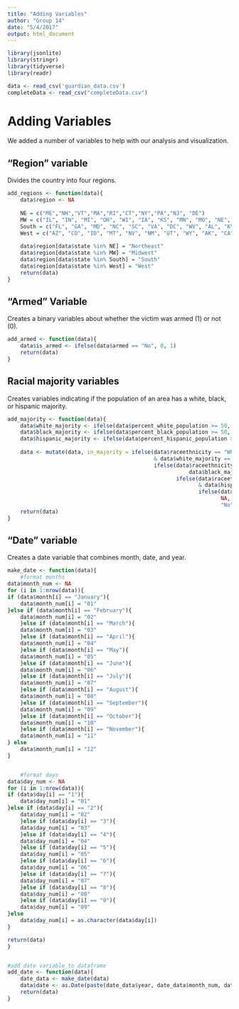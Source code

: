 ```yaml
---
title: "Adding Variables"
author: "Group 14"
date: "5/4/2017"
output: html_document
---
```


```r
library(jsonlite)
library(stringr)
library(tidyverse)
library(readr)

data <- read_csv('guardian_data.csv')
completeData <- read_csv("completeData.csv")
```

# Adding Variables  
We added a number of variables to help with our analysis and visualization. 


## "Region" variable  
Divides the country into four regions.
```r
add_regions <- function(data){
    data$region <- NA
    
    NE = c("ME","NH","VT","MA","RI","CT","NY","PA","NJ", "DE")
    MW = c("IL", "IN", "MI", "OH", "WI", "IA", "KS", "MN", "MO", "NE", "ND", "SD")
    South = c("FL", "GA", "MD", "NC", "SC", "VA", "DC", "WV", "AL", "KY", "MS", "TN", "AR", "LA", "OK", "TX")
    West = c("AZ", "CO", "ID", "MT", "NV", "NM", "UT", "WY", "AK", "CA", "HI", "OR", "WA")
    
    data$region[data$state %in% NE] = "Northeast"
    data$region[data$state %in% MW] = "Midwest"
    data$region[data$state %in% South] = "South"
    data$region[data$state %in% West] = "West"    
    return(data)
}
```


## "Armed" Variable
Creates a binary variables about whether the victim was armed (1) or not (0). 
```r
add_armed <- function(data){
    data$is_armed <- ifelse(data$armed == "No", 0, 1)
    return(data)
}
```




## Racial majority variables
Creates variables indicating if the population of an area has a white, black, or hispanic majority.
```r
add_majority <- function(data){
    data$white_majority <- ifelse(data$percent_white_population >= 50, 1, 0)
    data$black_majority <- ifelse(data$percent_black_population >= 50, 1, 0)
    data$hispanic_majority <- ifelse(data$percent_hispanic_population >= 50, 1, 0)
    
    data <- mutate(data, in_majority = ifelse(data$raceethnicity == "White" 
                                              & data$white_majority == 1, "Yes",
                                              ifelse(data$raceethnicity == "Black" &
                                                         data$black_majority == 1, "Yes",
                                                     ifelse(data$raceethnicity == "Hispanic/Latino" 
                                                            & data$hispanic_majority == 1, "Yes",
                                                            ifelse(data$raceethnicity == "Unknown",
                                                                   NA,
                                                                   "No")))))
    return(data)
}
```


## "Date" variable
Creates a date variable that combines month, date, and year.
```r
make_date <- function(data){
    #format months
data$month_num <- NA
for (i in 1:nrow(data)){
if (data$month[i] == "January"){
    data$month_num[i] = "01"
}else if (data$month[i] == "February"){
    data$month_num[i] = "02"
    }else if (data$month[i] == "March"){
    data$month_num[i] = "03"
    }else if (data$month[i] == "April"){
    data$month_num[i] = "04"
    }else if (data$month[i] == "May"){
    data$month_num[i] = "05"
    }else if (data$month[i] == "June"){
    data$month_num[i] = "06"
    }else if (data$month[i] == "July"){
    data$month_num[i] = "07"
    }else if (data$month[i] == "August"){
    data$month_num[i] = "08"
    }else if (data$month[i] == "September"){
    data$month_num[i] = "09"
    }else if (data$month[i] == "October"){
    data$month_num[i] = "10"
    }else if (data$month[i] == "November"){
    data$month_num[i] = "11"
} else 
    data$month_num[i] = "12"
}


    #format days
data$day_num <- NA
for (i in 1:nrow(data)){
if (data$day[i] == "1"){
    data$day_num[i] = "01"
}else if (data$day[i] == "2"){
    data$day_num[i] = "02"
    }else if (data$day[i] == "3"){
    data$day_num[i] = "03"
    }else if (data$day[i] == "4"){
    data$day_num[i] = "04"
    }else if (data$day[i] == "5"){
    data$day_num[i] = "05"
    }else if (data$day[i] == "6"){
    data$day_num[i] = "06"
    }else if (data$day[i] == "7"){
    data$day_num[i] = "07"
    }else if (data$day[i] == "8"){
    data$day_num[i] = "08"
    }else if (data$day[i] == "9"){
    data$day_num[i] = "09"
}else 
    data$day_num[i] = as.character(data$day[i])
}

return(data)
}


#add date variable to dataframe
add_date <- function(data){
    date_data <- make_date(data)
    data$date <- as.Date(paste(date_data$year, date_data$month_num, date_data$day_num, sep = "-" ))
    return(data)
}


```
